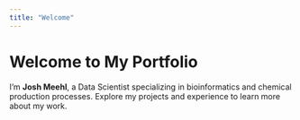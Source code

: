 ```yaml
---
title: "Welcome"
---
```


# Welcome to My Portfolio

I'm **Josh Meehl**, a Data Scientist specializing in bioinformatics and chemical production processes. Explore my projects and experience to learn more about my work.

